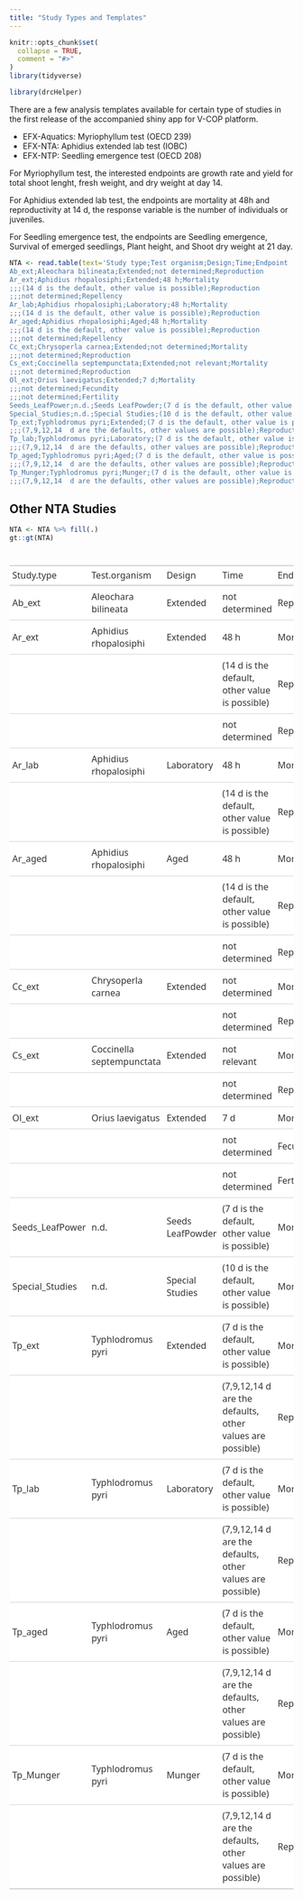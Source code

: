 ```yaml
---
title: "Study Types and Templates"
---
```


```r
knitr::opts_chunk$set(
  collapse = TRUE,
  comment = "#>"
)
library(tidyverse)
```

```r
library(drcHelper)
```

There are a few analysis templates available for certain type of studies in the first release of the accompanied shiny app for V-COP platform.

- EFX-Aquatics: Myriophyllum test (OECD 239)
- EFX-NTA: Aphidius extended lab test (IOBC)
- EFX-NTP: Seedling emergence test (OECD 208) 

For Myriophyllum test, the interested endpoints are growth rate and yield for total shoot lenght, fresh weight, and dry weight at day 14. 


For Aphidius extended lab test, the endpoints are mortality at 48h and reproductivity at 14 d, the response variable is the number of individuals or juveniles.

For Seedling emergence test, the endpoints are Seedling emergence, Survival of emerged seedlings, Plant height, and Shoot dry weight at 21 day.


```r
NTA <- read.table(text='Study type;Test organism;Design;Time;Endpoint
Ab_ext;Aleochara bilineata;Extended;not determined;Reproduction
Ar_ext;Aphidius rhopalosiphi;Extended;48 h;Mortality
;;;(14 d is the default, other value is possible);Reproduction
;;;not determined;Repellency
Ar_lab;Aphidius rhopalosiphi;Laboratory;48 h;Mortality
;;;(14 d is the default, other value is possible);Reproduction
Ar_aged;Aphidius rhopalosiphi;Aged;48 h;Mortality
;;;(14 d is the default, other value is possible);Reproduction
;;;not determined;Repellency
Cc_ext;Chrysoperla carnea;Extended;not determined;Mortality
;;;not determined;Reproduction
Cs_ext;Coccinella septempunctata;Extended;not relevant;Mortality
;;;not determined;Reproduction
Ol_ext;Orius laevigatus;Extended;7 d;Mortality
;;;not determined;Fecundity
;;;not determined;Fertility
Seeds_LeafPower;n.d.;Seeds LeafPowder;(7 d is the default, other value is possible);Mortality
Special_Studies;n.d.;Special Studies;(10 d is the default, other value is possible);Mortality
Tp_ext;Typhlodromus pyri;Extended;(7 d is the default, other value is possible);Mortality
;;;(7,9,12,14  d are the defaults, other values are possible);Reproduction
Tp_lab;Typhlodromus pyri;Laboratory;(7 d is the default, other value is possible);Mortality
;;;(7,9,12,14  d are the defaults, other values are possible);Reproduction
Tp_aged;Typhlodromus pyri;Aged;(7 d is the default, other value is possible);Mortality
;;;(7,9,12,14  d are the defaults, other values are possible);Reproduction
Tp_Munger;Typhlodromus pyri;Munger;(7 d is the default, other value is possible);Mortality
;;;(7,9,12,14  d are the defaults, other values are possible);Reproduction',header=TRUE,sep=";")

```

## Other NTA Studies

```r
NTA <- NTA %>% fill(.)
gt::gt(NTA)
```

<!--html_preserve--><div id="rxeemggklk" style="padding-left:0px;padding-right:0px;padding-top:10px;padding-bottom:10px;overflow-x:auto;overflow-y:auto;width:auto;height:auto;">
<style>#rxeemggklk table {
  font-family: system-ui, 'Segoe UI', Roboto, Helvetica, Arial, sans-serif, 'Apple Color Emoji', 'Segoe UI Emoji', 'Segoe UI Symbol', 'Noto Color Emoji';
  -webkit-font-smoothing: antialiased;
  -moz-osx-font-smoothing: grayscale;
}

#rxeemggklk thead, #rxeemggklk tbody, #rxeemggklk tfoot, #rxeemggklk tr, #rxeemggklk td, #rxeemggklk th {
  border-style: none;
}

#rxeemggklk p {
  margin: 0;
  padding: 0;
}

#rxeemggklk .gt_table {
  display: table;
  border-collapse: collapse;
  line-height: normal;
  margin-left: auto;
  margin-right: auto;
  color: #333333;
  font-size: 16px;
  font-weight: normal;
  font-style: normal;
  background-color: #FFFFFF;
  width: auto;
  border-top-style: solid;
  border-top-width: 2px;
  border-top-color: #A8A8A8;
  border-right-style: none;
  border-right-width: 2px;
  border-right-color: #D3D3D3;
  border-bottom-style: solid;
  border-bottom-width: 2px;
  border-bottom-color: #A8A8A8;
  border-left-style: none;
  border-left-width: 2px;
  border-left-color: #D3D3D3;
}

#rxeemggklk .gt_caption {
  padding-top: 4px;
  padding-bottom: 4px;
}

#rxeemggklk .gt_title {
  color: #333333;
  font-size: 125%;
  font-weight: initial;
  padding-top: 4px;
  padding-bottom: 4px;
  padding-left: 5px;
  padding-right: 5px;
  border-bottom-color: #FFFFFF;
  border-bottom-width: 0;
}

#rxeemggklk .gt_subtitle {
  color: #333333;
  font-size: 85%;
  font-weight: initial;
  padding-top: 3px;
  padding-bottom: 5px;
  padding-left: 5px;
  padding-right: 5px;
  border-top-color: #FFFFFF;
  border-top-width: 0;
}

#rxeemggklk .gt_heading {
  background-color: #FFFFFF;
  text-align: center;
  border-bottom-color: #FFFFFF;
  border-left-style: none;
  border-left-width: 1px;
  border-left-color: #D3D3D3;
  border-right-style: none;
  border-right-width: 1px;
  border-right-color: #D3D3D3;
}

#rxeemggklk .gt_bottom_border {
  border-bottom-style: solid;
  border-bottom-width: 2px;
  border-bottom-color: #D3D3D3;
}

#rxeemggklk .gt_col_headings {
  border-top-style: solid;
  border-top-width: 2px;
  border-top-color: #D3D3D3;
  border-bottom-style: solid;
  border-bottom-width: 2px;
  border-bottom-color: #D3D3D3;
  border-left-style: none;
  border-left-width: 1px;
  border-left-color: #D3D3D3;
  border-right-style: none;
  border-right-width: 1px;
  border-right-color: #D3D3D3;
}

#rxeemggklk .gt_col_heading {
  color: #333333;
  background-color: #FFFFFF;
  font-size: 100%;
  font-weight: normal;
  text-transform: inherit;
  border-left-style: none;
  border-left-width: 1px;
  border-left-color: #D3D3D3;
  border-right-style: none;
  border-right-width: 1px;
  border-right-color: #D3D3D3;
  vertical-align: bottom;
  padding-top: 5px;
  padding-bottom: 6px;
  padding-left: 5px;
  padding-right: 5px;
  overflow-x: hidden;
}

#rxeemggklk .gt_column_spanner_outer {
  color: #333333;
  background-color: #FFFFFF;
  font-size: 100%;
  font-weight: normal;
  text-transform: inherit;
  padding-top: 0;
  padding-bottom: 0;
  padding-left: 4px;
  padding-right: 4px;
}

#rxeemggklk .gt_column_spanner_outer:first-child {
  padding-left: 0;
}

#rxeemggklk .gt_column_spanner_outer:last-child {
  padding-right: 0;
}

#rxeemggklk .gt_column_spanner {
  border-bottom-style: solid;
  border-bottom-width: 2px;
  border-bottom-color: #D3D3D3;
  vertical-align: bottom;
  padding-top: 5px;
  padding-bottom: 5px;
  overflow-x: hidden;
  display: inline-block;
  width: 100%;
}

#rxeemggklk .gt_spanner_row {
  border-bottom-style: hidden;
}

#rxeemggklk .gt_group_heading {
  padding-top: 8px;
  padding-bottom: 8px;
  padding-left: 5px;
  padding-right: 5px;
  color: #333333;
  background-color: #FFFFFF;
  font-size: 100%;
  font-weight: initial;
  text-transform: inherit;
  border-top-style: solid;
  border-top-width: 2px;
  border-top-color: #D3D3D3;
  border-bottom-style: solid;
  border-bottom-width: 2px;
  border-bottom-color: #D3D3D3;
  border-left-style: none;
  border-left-width: 1px;
  border-left-color: #D3D3D3;
  border-right-style: none;
  border-right-width: 1px;
  border-right-color: #D3D3D3;
  vertical-align: middle;
  text-align: left;
}

#rxeemggklk .gt_empty_group_heading {
  padding: 0.5px;
  color: #333333;
  background-color: #FFFFFF;
  font-size: 100%;
  font-weight: initial;
  border-top-style: solid;
  border-top-width: 2px;
  border-top-color: #D3D3D3;
  border-bottom-style: solid;
  border-bottom-width: 2px;
  border-bottom-color: #D3D3D3;
  vertical-align: middle;
}

#rxeemggklk .gt_from_md > :first-child {
  margin-top: 0;
}

#rxeemggklk .gt_from_md > :last-child {
  margin-bottom: 0;
}

#rxeemggklk .gt_row {
  padding-top: 8px;
  padding-bottom: 8px;
  padding-left: 5px;
  padding-right: 5px;
  margin: 10px;
  border-top-style: solid;
  border-top-width: 1px;
  border-top-color: #D3D3D3;
  border-left-style: none;
  border-left-width: 1px;
  border-left-color: #D3D3D3;
  border-right-style: none;
  border-right-width: 1px;
  border-right-color: #D3D3D3;
  vertical-align: middle;
  overflow-x: hidden;
}

#rxeemggklk .gt_stub {
  color: #333333;
  background-color: #FFFFFF;
  font-size: 100%;
  font-weight: initial;
  text-transform: inherit;
  border-right-style: solid;
  border-right-width: 2px;
  border-right-color: #D3D3D3;
  padding-left: 5px;
  padding-right: 5px;
}

#rxeemggklk .gt_stub_row_group {
  color: #333333;
  background-color: #FFFFFF;
  font-size: 100%;
  font-weight: initial;
  text-transform: inherit;
  border-right-style: solid;
  border-right-width: 2px;
  border-right-color: #D3D3D3;
  padding-left: 5px;
  padding-right: 5px;
  vertical-align: top;
}

#rxeemggklk .gt_row_group_first td {
  border-top-width: 2px;
}

#rxeemggklk .gt_row_group_first th {
  border-top-width: 2px;
}

#rxeemggklk .gt_summary_row {
  color: #333333;
  background-color: #FFFFFF;
  text-transform: inherit;
  padding-top: 8px;
  padding-bottom: 8px;
  padding-left: 5px;
  padding-right: 5px;
}

#rxeemggklk .gt_first_summary_row {
  border-top-style: solid;
  border-top-color: #D3D3D3;
}

#rxeemggklk .gt_first_summary_row.thick {
  border-top-width: 2px;
}

#rxeemggklk .gt_last_summary_row {
  padding-top: 8px;
  padding-bottom: 8px;
  padding-left: 5px;
  padding-right: 5px;
  border-bottom-style: solid;
  border-bottom-width: 2px;
  border-bottom-color: #D3D3D3;
}

#rxeemggklk .gt_grand_summary_row {
  color: #333333;
  background-color: #FFFFFF;
  text-transform: inherit;
  padding-top: 8px;
  padding-bottom: 8px;
  padding-left: 5px;
  padding-right: 5px;
}

#rxeemggklk .gt_first_grand_summary_row {
  padding-top: 8px;
  padding-bottom: 8px;
  padding-left: 5px;
  padding-right: 5px;
  border-top-style: double;
  border-top-width: 6px;
  border-top-color: #D3D3D3;
}

#rxeemggklk .gt_last_grand_summary_row_top {
  padding-top: 8px;
  padding-bottom: 8px;
  padding-left: 5px;
  padding-right: 5px;
  border-bottom-style: double;
  border-bottom-width: 6px;
  border-bottom-color: #D3D3D3;
}

#rxeemggklk .gt_striped {
  background-color: rgba(128, 128, 128, 0.05);
}

#rxeemggklk .gt_table_body {
  border-top-style: solid;
  border-top-width: 2px;
  border-top-color: #D3D3D3;
  border-bottom-style: solid;
  border-bottom-width: 2px;
  border-bottom-color: #D3D3D3;
}

#rxeemggklk .gt_footnotes {
  color: #333333;
  background-color: #FFFFFF;
  border-bottom-style: none;
  border-bottom-width: 2px;
  border-bottom-color: #D3D3D3;
  border-left-style: none;
  border-left-width: 2px;
  border-left-color: #D3D3D3;
  border-right-style: none;
  border-right-width: 2px;
  border-right-color: #D3D3D3;
}

#rxeemggklk .gt_footnote {
  margin: 0px;
  font-size: 90%;
  padding-top: 4px;
  padding-bottom: 4px;
  padding-left: 5px;
  padding-right: 5px;
}

#rxeemggklk .gt_sourcenotes {
  color: #333333;
  background-color: #FFFFFF;
  border-bottom-style: none;
  border-bottom-width: 2px;
  border-bottom-color: #D3D3D3;
  border-left-style: none;
  border-left-width: 2px;
  border-left-color: #D3D3D3;
  border-right-style: none;
  border-right-width: 2px;
  border-right-color: #D3D3D3;
}

#rxeemggklk .gt_sourcenote {
  font-size: 90%;
  padding-top: 4px;
  padding-bottom: 4px;
  padding-left: 5px;
  padding-right: 5px;
}

#rxeemggklk .gt_left {
  text-align: left;
}

#rxeemggklk .gt_center {
  text-align: center;
}

#rxeemggklk .gt_right {
  text-align: right;
  font-variant-numeric: tabular-nums;
}

#rxeemggklk .gt_font_normal {
  font-weight: normal;
}

#rxeemggklk .gt_font_bold {
  font-weight: bold;
}

#rxeemggklk .gt_font_italic {
  font-style: italic;
}

#rxeemggklk .gt_super {
  font-size: 65%;
}

#rxeemggklk .gt_footnote_marks {
  font-size: 75%;
  vertical-align: 0.4em;
  position: initial;
}

#rxeemggklk .gt_asterisk {
  font-size: 100%;
  vertical-align: 0;
}

#rxeemggklk .gt_indent_1 {
  text-indent: 5px;
}

#rxeemggklk .gt_indent_2 {
  text-indent: 10px;
}

#rxeemggklk .gt_indent_3 {
  text-indent: 15px;
}

#rxeemggklk .gt_indent_4 {
  text-indent: 20px;
}

#rxeemggklk .gt_indent_5 {
  text-indent: 25px;
}
</style>
<table class="gt_table" data-quarto-disable-processing="false" data-quarto-bootstrap="false">
  <thead>
    
    <tr class="gt_col_headings">
      <th class="gt_col_heading gt_columns_bottom_border gt_left" rowspan="1" colspan="1" scope="col" id="Study.type">Study.type</th>
      <th class="gt_col_heading gt_columns_bottom_border gt_left" rowspan="1" colspan="1" scope="col" id="Test.organism">Test.organism</th>
      <th class="gt_col_heading gt_columns_bottom_border gt_left" rowspan="1" colspan="1" scope="col" id="Design">Design</th>
      <th class="gt_col_heading gt_columns_bottom_border gt_left" rowspan="1" colspan="1" scope="col" id="Time">Time</th>
      <th class="gt_col_heading gt_columns_bottom_border gt_left" rowspan="1" colspan="1" scope="col" id="Endpoint">Endpoint</th>
    </tr>
  </thead>
  <tbody class="gt_table_body">
    <tr><td headers="Study.type" class="gt_row gt_left">Ab_ext</td>
<td headers="Test.organism" class="gt_row gt_left">Aleochara bilineata</td>
<td headers="Design" class="gt_row gt_left">Extended</td>
<td headers="Time" class="gt_row gt_left">not determined</td>
<td headers="Endpoint" class="gt_row gt_left">Reproduction</td></tr>
    <tr><td headers="Study.type" class="gt_row gt_left">Ar_ext</td>
<td headers="Test.organism" class="gt_row gt_left">Aphidius rhopalosiphi</td>
<td headers="Design" class="gt_row gt_left">Extended</td>
<td headers="Time" class="gt_row gt_left">48 h</td>
<td headers="Endpoint" class="gt_row gt_left">Mortality</td></tr>
    <tr><td headers="Study.type" class="gt_row gt_left"></td>
<td headers="Test.organism" class="gt_row gt_left"></td>
<td headers="Design" class="gt_row gt_left"></td>
<td headers="Time" class="gt_row gt_left">(14 d is the default, other value is possible)</td>
<td headers="Endpoint" class="gt_row gt_left">Reproduction</td></tr>
    <tr><td headers="Study.type" class="gt_row gt_left"></td>
<td headers="Test.organism" class="gt_row gt_left"></td>
<td headers="Design" class="gt_row gt_left"></td>
<td headers="Time" class="gt_row gt_left">not determined</td>
<td headers="Endpoint" class="gt_row gt_left">Repellency</td></tr>
    <tr><td headers="Study.type" class="gt_row gt_left">Ar_lab</td>
<td headers="Test.organism" class="gt_row gt_left">Aphidius rhopalosiphi</td>
<td headers="Design" class="gt_row gt_left">Laboratory</td>
<td headers="Time" class="gt_row gt_left">48 h</td>
<td headers="Endpoint" class="gt_row gt_left">Mortality</td></tr>
    <tr><td headers="Study.type" class="gt_row gt_left"></td>
<td headers="Test.organism" class="gt_row gt_left"></td>
<td headers="Design" class="gt_row gt_left"></td>
<td headers="Time" class="gt_row gt_left">(14 d is the default, other value is possible)</td>
<td headers="Endpoint" class="gt_row gt_left">Reproduction</td></tr>
    <tr><td headers="Study.type" class="gt_row gt_left">Ar_aged</td>
<td headers="Test.organism" class="gt_row gt_left">Aphidius rhopalosiphi</td>
<td headers="Design" class="gt_row gt_left">Aged</td>
<td headers="Time" class="gt_row gt_left">48 h</td>
<td headers="Endpoint" class="gt_row gt_left">Mortality</td></tr>
    <tr><td headers="Study.type" class="gt_row gt_left"></td>
<td headers="Test.organism" class="gt_row gt_left"></td>
<td headers="Design" class="gt_row gt_left"></td>
<td headers="Time" class="gt_row gt_left">(14 d is the default, other value is possible)</td>
<td headers="Endpoint" class="gt_row gt_left">Reproduction</td></tr>
    <tr><td headers="Study.type" class="gt_row gt_left"></td>
<td headers="Test.organism" class="gt_row gt_left"></td>
<td headers="Design" class="gt_row gt_left"></td>
<td headers="Time" class="gt_row gt_left">not determined</td>
<td headers="Endpoint" class="gt_row gt_left">Repellency</td></tr>
    <tr><td headers="Study.type" class="gt_row gt_left">Cc_ext</td>
<td headers="Test.organism" class="gt_row gt_left">Chrysoperla carnea</td>
<td headers="Design" class="gt_row gt_left">Extended</td>
<td headers="Time" class="gt_row gt_left">not determined</td>
<td headers="Endpoint" class="gt_row gt_left">Mortality</td></tr>
    <tr><td headers="Study.type" class="gt_row gt_left"></td>
<td headers="Test.organism" class="gt_row gt_left"></td>
<td headers="Design" class="gt_row gt_left"></td>
<td headers="Time" class="gt_row gt_left">not determined</td>
<td headers="Endpoint" class="gt_row gt_left">Reproduction</td></tr>
    <tr><td headers="Study.type" class="gt_row gt_left">Cs_ext</td>
<td headers="Test.organism" class="gt_row gt_left">Coccinella septempunctata</td>
<td headers="Design" class="gt_row gt_left">Extended</td>
<td headers="Time" class="gt_row gt_left">not relevant</td>
<td headers="Endpoint" class="gt_row gt_left">Mortality</td></tr>
    <tr><td headers="Study.type" class="gt_row gt_left"></td>
<td headers="Test.organism" class="gt_row gt_left"></td>
<td headers="Design" class="gt_row gt_left"></td>
<td headers="Time" class="gt_row gt_left">not determined</td>
<td headers="Endpoint" class="gt_row gt_left">Reproduction</td></tr>
    <tr><td headers="Study.type" class="gt_row gt_left">Ol_ext</td>
<td headers="Test.organism" class="gt_row gt_left">Orius laevigatus</td>
<td headers="Design" class="gt_row gt_left">Extended</td>
<td headers="Time" class="gt_row gt_left">7 d</td>
<td headers="Endpoint" class="gt_row gt_left">Mortality</td></tr>
    <tr><td headers="Study.type" class="gt_row gt_left"></td>
<td headers="Test.organism" class="gt_row gt_left"></td>
<td headers="Design" class="gt_row gt_left"></td>
<td headers="Time" class="gt_row gt_left">not determined</td>
<td headers="Endpoint" class="gt_row gt_left">Fecundity</td></tr>
    <tr><td headers="Study.type" class="gt_row gt_left"></td>
<td headers="Test.organism" class="gt_row gt_left"></td>
<td headers="Design" class="gt_row gt_left"></td>
<td headers="Time" class="gt_row gt_left">not determined</td>
<td headers="Endpoint" class="gt_row gt_left">Fertility</td></tr>
    <tr><td headers="Study.type" class="gt_row gt_left">Seeds_LeafPower</td>
<td headers="Test.organism" class="gt_row gt_left">n.d.</td>
<td headers="Design" class="gt_row gt_left">Seeds LeafPowder</td>
<td headers="Time" class="gt_row gt_left">(7 d is the default, other value is possible)</td>
<td headers="Endpoint" class="gt_row gt_left">Mortality</td></tr>
    <tr><td headers="Study.type" class="gt_row gt_left">Special_Studies</td>
<td headers="Test.organism" class="gt_row gt_left">n.d.</td>
<td headers="Design" class="gt_row gt_left">Special Studies</td>
<td headers="Time" class="gt_row gt_left">(10 d is the default, other value is possible)</td>
<td headers="Endpoint" class="gt_row gt_left">Mortality</td></tr>
    <tr><td headers="Study.type" class="gt_row gt_left">Tp_ext</td>
<td headers="Test.organism" class="gt_row gt_left">Typhlodromus pyri</td>
<td headers="Design" class="gt_row gt_left">Extended</td>
<td headers="Time" class="gt_row gt_left">(7 d is the default, other value is possible)</td>
<td headers="Endpoint" class="gt_row gt_left">Mortality</td></tr>
    <tr><td headers="Study.type" class="gt_row gt_left"></td>
<td headers="Test.organism" class="gt_row gt_left"></td>
<td headers="Design" class="gt_row gt_left"></td>
<td headers="Time" class="gt_row gt_left">(7,9,12,14  d are the defaults, other values are possible)</td>
<td headers="Endpoint" class="gt_row gt_left">Reproduction</td></tr>
    <tr><td headers="Study.type" class="gt_row gt_left">Tp_lab</td>
<td headers="Test.organism" class="gt_row gt_left">Typhlodromus pyri</td>
<td headers="Design" class="gt_row gt_left">Laboratory</td>
<td headers="Time" class="gt_row gt_left">(7 d is the default, other value is possible)</td>
<td headers="Endpoint" class="gt_row gt_left">Mortality</td></tr>
    <tr><td headers="Study.type" class="gt_row gt_left"></td>
<td headers="Test.organism" class="gt_row gt_left"></td>
<td headers="Design" class="gt_row gt_left"></td>
<td headers="Time" class="gt_row gt_left">(7,9,12,14  d are the defaults, other values are possible)</td>
<td headers="Endpoint" class="gt_row gt_left">Reproduction</td></tr>
    <tr><td headers="Study.type" class="gt_row gt_left">Tp_aged</td>
<td headers="Test.organism" class="gt_row gt_left">Typhlodromus pyri</td>
<td headers="Design" class="gt_row gt_left">Aged</td>
<td headers="Time" class="gt_row gt_left">(7 d is the default, other value is possible)</td>
<td headers="Endpoint" class="gt_row gt_left">Mortality</td></tr>
    <tr><td headers="Study.type" class="gt_row gt_left"></td>
<td headers="Test.organism" class="gt_row gt_left"></td>
<td headers="Design" class="gt_row gt_left"></td>
<td headers="Time" class="gt_row gt_left">(7,9,12,14  d are the defaults, other values are possible)</td>
<td headers="Endpoint" class="gt_row gt_left">Reproduction</td></tr>
    <tr><td headers="Study.type" class="gt_row gt_left">Tp_Munger</td>
<td headers="Test.organism" class="gt_row gt_left">Typhlodromus pyri</td>
<td headers="Design" class="gt_row gt_left">Munger</td>
<td headers="Time" class="gt_row gt_left">(7 d is the default, other value is possible)</td>
<td headers="Endpoint" class="gt_row gt_left">Mortality</td></tr>
    <tr><td headers="Study.type" class="gt_row gt_left"></td>
<td headers="Test.organism" class="gt_row gt_left"></td>
<td headers="Design" class="gt_row gt_left"></td>
<td headers="Time" class="gt_row gt_left">(7,9,12,14  d are the defaults, other values are possible)</td>
<td headers="Endpoint" class="gt_row gt_left">Reproduction</td></tr>
  </tbody>
  
  
</table>
</div><!--/html_preserve-->
